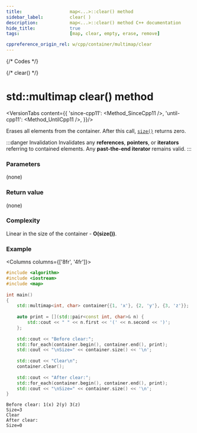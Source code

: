 ```yaml
---
title:					map<...>::clear() method
sidebar_label:			clear( )
description:			map<...>::clear() method C++ documentation
hide_title:				true
tags:					[map, clear, empty, erase, remove]

cppreference_origin_rel: w/cpp/container/multimap/clear
---
```



{/* Codes */}

{/* clear() */}

# std::multimap clear() method

<VersionTabs content={{
        'since-cpp11': <Method_SinceCpp11 />,
        'until-cpp11': <Method_UntilCpp11 />,
    }}/>

Erases all elements from the container. After this call, [`size()`](/docs/std/containers/maps/multimap/size) returns zero.

:::danger Invalidation
Invalidates any **references**, **pointers**, or **iterators** referring to contained elements.
Any **past-the-end iterator** remains valid.
:::

### Parameters

(none)

### Return value

(none)

### Complexity

Linear in the size of the container - **O(size())**.

### Example

<Columns columns={['8fr', '4fr']}>
<div>

```cpp
#include <algorithm>
#include <iostream>
#include <map>
 
int main()
{
    std::multimap<int, char> container{{1, 'x'}, {2, 'y'}, {3, 'z'}};
 
    auto print = [](std::pair<const int, char>& n) { 
        std::cout << " " << n.first << '(' << n.second << ')'; 
    };
 
    std::cout << "Before clear:";
    std::for_each(container.begin(), container.end(), print);
    std::cout << "\nSize=" << container.size() << '\n';
 
    std::cout << "Clear\n";
    container.clear();
 
    std::cout << "After clear:";
    std::for_each(container.begin(), container.end(), print);
    std::cout << "\nSize=" << container.size() << '\n';
}
```

</div>
<div>

```plaintext title="Output"
Before clear: 1(x) 2(y) 3(z)
Size=3
Clear
After clear:
Size=0
```

</div>
</Columns>
